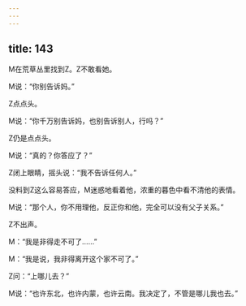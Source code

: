 ```yaml
---
---
---
```

title: 143
---



M在荒草丛里找到Z。Z不敢看她。

M说：“你别告诉妈。”

Z点点头。

M说：“你千万别告诉妈，也别告诉别人，行吗？”

Z仍是点点头。

M说：“真的？你答应了？”

Z闭上眼睛，摇头说：“我不告诉任何人。”

没料到Z这么容易答应，M迷惑地看着他，浓重的暮色中看不清他的表情。

M说：“那个人，你不用理他，反正你和他，完全可以没有父子关系。”

Z不出声。

M：“我是非得走不可了……”

M：“我是说，我非得离开这个家不可了。”

Z问：“上哪儿去？”

M说：“也许东北，也许内蒙，也许云南。我决定了，不管是哪儿我也去。”